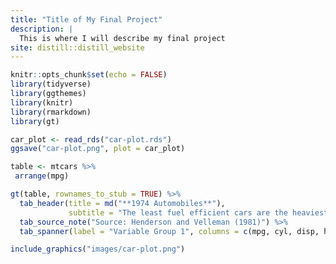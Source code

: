 ```yaml
---
title: "Title of My Final Project"
description: |
  This is where I will describe my final project
site: distill::distill_website
---
```


```r
knitr::opts_chunk$set(echo = FALSE)
library(tidyverse)
library(ggthemes)
library(knitr)
library(rmarkdown)
library(gt)
```
```r
car_plot <- read_rds("car-plot.rds")
ggsave("car-plot.png", plot = car_plot)
```
```r
table <- mtcars %>%
 arrange(mpg)
```
```r
gt(table, rownames_to_stub = TRUE) %>%
  tab_header(title = md("**1974 Automobiles**"),
             subtitle = "The least fuel efficient cars are the heaviest") %>%
  tab_source_note("Source: Henderson and Velleman (1981)") %>%
  tab_spanner(label = "Variable Group 1", columns = c(mpg, cyl, disp, hp, drat))
```
```r
include_graphics("images/car-plot.png")
```

